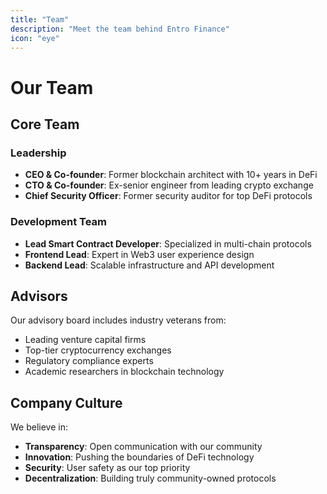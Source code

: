 ```yaml
---
title: "Team"
description: "Meet the team behind Entro Finance"
icon: "eye"
---
```


# Our Team

## Core Team

### Leadership
- **CEO & Co-founder**: Former blockchain architect with 10+ years in DeFi
- **CTO & Co-founder**: Ex-senior engineer from leading crypto exchange
- **Chief Security Officer**: Former security auditor for top DeFi protocols

### Development Team
- **Lead Smart Contract Developer**: Specialized in multi-chain protocols
- **Frontend Lead**: Expert in Web3 user experience design
- **Backend Lead**: Scalable infrastructure and API development

## Advisors

Our advisory board includes industry veterans from:
- Leading venture capital firms
- Top-tier cryptocurrency exchanges  
- Regulatory compliance experts
- Academic researchers in blockchain technology

## Company Culture

We believe in:
- **Transparency**: Open communication with our community
- **Innovation**: Pushing the boundaries of DeFi technology
- **Security**: User safety as our top priority
- **Decentralization**: Building truly community-owned protocols